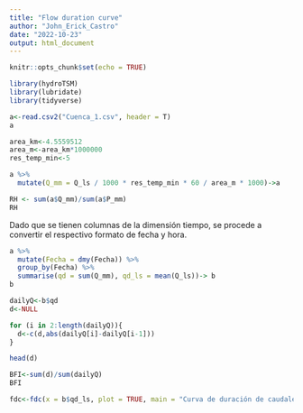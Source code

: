 ---
title: "Flow duration curve"
author: "John_Erick_Castro"
date: "2022-10-23"
output: html_document
---

```{r setup, include=FALSE}
knitr::opts_chunk$set(echo = TRUE)
```

```{r, warning=FALSE}
library(hydroTSM)
library(lubridate)
library(tidyverse)
```

```{r}
a<-read.csv2("Cuenca_1.csv", header = T)
a
```

```{r}
area_km<-4.5559512
area_m<-area_km*1000000
res_temp_min<-5

a %>%
  mutate(Q_mm = Q_ls / 1000 * res_temp_min * 60 / area_m * 1000)->a
```

```{r}
RH <- sum(a$Q_mm)/sum(a$P_mm)
RH
```

Dado que se tienen columnas de la dimensión tiempo, se procede a convertir el respectivo formato de fecha y hora.

```{r}
a %>%
  mutate(Fecha = dmy(Fecha)) %>%
  group_by(Fecha) %>%
  summarise(qd = sum(Q_mm), qd_ls = mean(Q_ls))-> b
b
```

```{r}
dailyQ<-b$qd
d<-NULL

for (i in 2:length(dailyQ)){
  d<-c(d,abs(dailyQ[i]-dailyQ[i-1]))
}

head(d)

```

```{r}
BFI<-sum(d)/sum(dailyQ)
BFI
```



```{r}
fdc<-fdc(x = b$qd_ls, plot = TRUE, main = "Curva de duración de caudales cuenca_1", ylab = "Q [L/s]", xlab = "% tiempo de flujo igualado o excedido", lQ.thr = 0.50, hQ.thr = 1, col = "black", )

```

